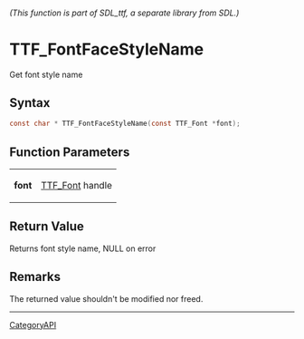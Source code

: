 ====== (This function is part of SDL_ttf, a separate library from SDL.) ======
= TTF_FontFaceStyleName =

Get font style name 

== Syntax ==

<syntaxhighlight lang='c'>
const char * TTF_FontFaceStyleName(const TTF_Font *font);
</syntaxhighlight>

== Function Parameters ==

{|
|'''font'''
|[[TTF_Font]] handle
|}

== Return Value ==

Returns font style name, NULL on error

== Remarks ==

The returned value shouldn't be modified nor freed.

----
[[CategoryAPI]]


